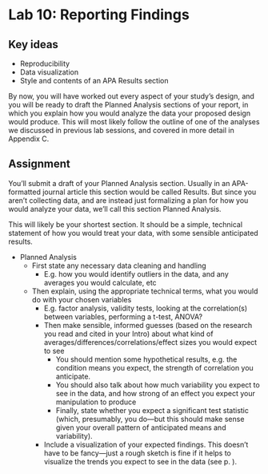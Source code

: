 # Lab 10: Reporting Findings  {.unnumbered}

## Key ideas

- Reproducibility
- Data visualization
- Style and contents of an APA Results section


By now, you will have worked out every aspect of your study’s design, and you will be ready to draft the Planned Analysis sections of your report, in which you explain how you would analyze the data your proposed design would produce. This will most likely follow the outline of one of the analyses we discussed in previous lab sessions, and covered in more detail in Appendix C. 


## Assignment

You’ll submit a draft of your Planned Analysis section. Usually in an APA-formatted journal article this section would be called Results. But since you aren’t collecting data, and are instead just formalizing a plan for how you would analyze your data, we’ll call this section Planned Analysis.

This will likely be your shortest section. It should be a simple, technical statement of how you would treat your data, with some sensible anticipated results.

- Planned Analysis
  - First state any necessary data cleaning and handling
    - E.g. how you would identify outliers in the data, and any averages you would calculate, etc
  - Then explain, using the appropriate technical terms, what you would do with your chosen variables
      - E.g. factor analysis, validity tests, looking at the correlation(s) between variables, performing a t-test, ANOVA?
    - Then make sensible, informed guesses (based on the research you read and cited in your Intro) about what kind of averages/differences/correlations/effect sizes you would expect to see
      - You should mention some hypothetical results, e.g. the condition means you expect, the strength of correlation you anticipate.
      - You should also talk about how much variability you expect to see in the data, and how strong of an effect you expect your manipulation to produce
      - Finally, state whether you expect a significant test statistic (which, presumably, you do—but this should make sense given your overall pattern of anticipated means and variability).
    - Include a visualization of your expected findings. This doesn’t have to be fancy—just a rough sketch is fine if it helps to visualize the trends you expect to see in the data (see p. ).
